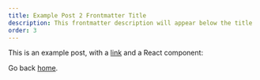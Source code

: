 ```yaml
---
title: Example Post 2 Frontmatter Title
description: This frontmatter description will appear below the title
order: 3
---
```



This is an example post, with a [link](https://nextjs.org) and a React component:

<DockerStatus />

<UdfMetadata />

Go back [home](/).
